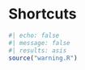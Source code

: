 # Shortcuts {#sec-shortcuts-intro .unnumbered}

```r
#| echo: false
#| message: false
#| results: asis
source("warning.R")
```
